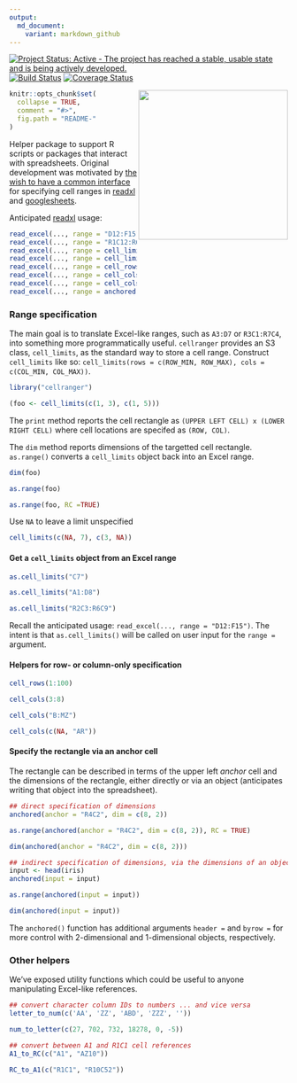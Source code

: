```yaml
---
output:
  md_document:
    variant: markdown_github
---
```


<!-- README.md is generated from README.Rmd. Please edit that file -->

[![Project Status: Active - The project has reached a stable, usable state and is being actively developed.](http://www.repostatus.org/badges/0.1.0/active.svg)](http://www.repostatus.org/#active)
 [![Build Status](https://travis-ci.org/jennybc/cellranger.svg?branch=master)](https://travis-ci.org/jennybc/cellranger) [![Coverage Status](https://coveralls.io/repos/jennybc/cellranger/badge.svg?branch=master)](https://coveralls.io/r/jennybc/cellranger?branch=master)

<img src="http://i.imgur.com/RJJy15I.jpg" width="270" align="right" />

```r
knitr::opts_chunk$set(
  collapse = TRUE,
  comment = "#>",
  fig.path = "README-"
)
```

Helper package to support R scripts or packages that interact with spreadsheets. Original development was motivated by [the wish to have a common interface](https://github.com/hadley/readxl/issues/8) for specifying cell ranges in [readxl](https://github.com/hadley/readxl) and [googlesheets](https://github.com/jennybc/googlesheets).

Anticipated [readxl](https://github.com/hadley/readxl) usage:

```r
read_excel(..., range = "D12:F15")
read_excel(..., range = "R1C12:R6C15")
read_excel(..., range = cell_limits(c(1, 6), c(1, 15))
read_excel(..., range = cell_limits(c(2, NA), c(1, NA))
read_excel(..., range = cell_rows(1:100))
read_excel(..., range = cell_cols(3:8))
read_excel(..., range = cell_cols("B:MZ"))
read_excel(..., range = anchored("B4", dim = c(2, 10)))
```

### Range specification

The main goal is to translate Excel-like ranges, such as `A3:D7` or `R3C1:R7C4`, into something more programmatically useful. `cellranger` provides an S3 class, `cell_limits`, as the standard way to store a cell range. Construct `cell_limits` like so: `cell_limits(rows = c(ROW_MIN, ROW_MAX), cols = c(COL_MIN, COL_MAX))`.

```r
library("cellranger")

(foo <- cell_limits(c(1, 3), c(1, 5)))
```

The `print` method reports the cell rectangle as `(UPPER LEFT CELL) x (LOWER RIGHT CELL)` where cell locations are specifed as `(ROW, COL)`.

The `dim` method reports dimensions of the targetted cell rectangle. `as.range()` converts a `cell_limits` object back into an Excel range.

```r
dim(foo)

as.range(foo)

as.range(foo, RC =TRUE)
```

Use `NA` to leave a limit unspecified
```r
cell_limits(c(NA, 7), c(3, NA))
```

#### Get a `cell_limits` object from an Excel range

```r
as.cell_limits("C7")

as.cell_limits("A1:D8")

as.cell_limits("R2C3:R6C9")

```

Recall the anticipated usage: `read_excel(..., range = "D12:F15")`. The intent is that `as.cell_limits()` will be called on user input for the `range =` argument.

#### Helpers for row- or column-only specification

```r
cell_rows(1:100)

cell_cols(3:8)

cell_cols("B:MZ")

cell_cols(c(NA, "AR"))
```

#### Specify the rectangle via an anchor cell

The rectangle can be described in terms of the upper left *anchor* cell and the dimensions of the rectangle, either directly or via an object (anticipates writing that object into the spreadsheet).

```r
## direct specification of dimensions
anchored(anchor = "R4C2", dim = c(8, 2))

as.range(anchored(anchor = "R4C2", dim = c(8, 2)), RC = TRUE)

dim(anchored(anchor = "R4C2", dim = c(8, 2)))

## indirect specification of dimensions, via the dimensions of an object
input <- head(iris)
anchored(input = input)

as.range(anchored(input = input))

dim(anchored(input = input))
```

The `anchored()` function has additional arguments `header =` and `byrow =` for more control with 2-dimensional and 1-dimensional objects, respectively.

### Other helpers

We've exposed utility functions which could be useful to anyone manipulating Excel-like references.

```r
## convert character column IDs to numbers ... and vice versa
letter_to_num(c('AA', 'ZZ', 'ABD', 'ZZZ', ''))

num_to_letter(c(27, 702, 732, 18278, 0, -5))

## convert between A1 and R1C1 cell references
A1_to_RC(c("A1", "AZ10"))

RC_to_A1(c("R1C1", "R10C52"))
```
